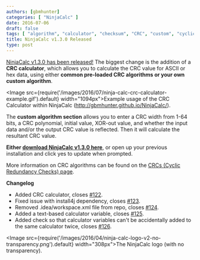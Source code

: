 ```yaml
---
authors: [gbmhunter]
categories: [ "NinjaCalc" ]
date: 2016-07-06
draft: false
tags: [ "algorithm", "calculator", "checksum", "CRC", "custom", "cyclic redundancy check", "NinjaCalc", "polynomial", "update" ]
title: NinjaCalc v1.3.0 Released
type: post
---
```


[NinjaCalc v1.3.0 has been released!](http://gbmhunter.github.io/NinjaCalc/) The biggest change is the addition of a **CRC calculator**, which allows you to calculate the CRC value for ASCII or hex data, using either **common pre-loaded CRC algorithms or your own custom algorithm**.

<Image src={require('/images/2016/07/ninja-calc-crc-calculator-example.gif').default} width="1094px">Example usage of the CRC Calculator within NinjaCalc (http://gbmhunter.github.io/NinjaCalc/).</Image>

The **custom algorithm section** allows you to enter a CRC width from 1-64 bits, a CRC polynomial, initial value, XOR-out value, and whether the input data and/or the output CRC value is reflected. Then it will calculate the resultant CRC value.

**Either [download NinjaCalc v1.3.0 here](http://gbmhunter.github.io/NinjaCalc/)**, or open up your previous installation and click yes to update when prompted.

More information on CRC algorithms can be found on the [CRCs (Cyclic Redundancy Checks) page](/programming/general/crcs-cyclic-redundancy-checks).

**Changelog**

* Added CRC calculator, closes [#122](https://github.com/gbmhunter/NinjaCalc/issues/122).
* Fixed issue with install4j dependency, closes [#123](https://github.com/gbmhunter/NinjaCalc/issues/123).
* Removed .idea/workspace.xml file from repo, closes [#124](https://github.com/gbmhunter/NinjaCalc/issues/124).
* Added a text-based calculator variable, closes [#125](https://github.com/gbmhunter/NinjaCalc/issues/125).
* Added check so that calculator variables can't be accidentally added to the same calculator twice, closes [#126](https://github.com/gbmhunter/NinjaCalc/issues/126).

<Image src={require('/images/2016/04/ninja-calc-logo-v2-no-transparency.png').default} width="308px">The NinjaCalc logo (with no transparency).</Image>
